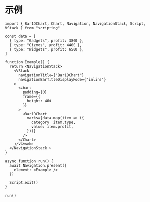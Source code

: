 # 示例

```tsx
import { Bar1DChart, Chart, Navigation, NavigationStack, Script, VStack } from "scripting"

const data = [
  { type: "Gadgets", profit: 3800 },
  { type: "Gizmos", profit: 4400 },
  { type: "Widgets", profit: 6500 },
]

function Example() {
  return <NavigationStack>
    <VStack
      navigationTitle={"Bar1DChart"}
      navigationBarTitleDisplayMode={"inline"}
    >
      <Chart
        padding={0}
        frame={{
          height: 400
        }}
      >
        <Bar1DChart
          marks={data.map(item => ({
            category: item.type,
            value: item.profit,
          }))}
        />
      </Chart>
    </VStack>
  </NavigationStack >
}

async function run() {
  await Navigation.present({
    element: <Example />
  })

  Script.exit()
}

run()
```